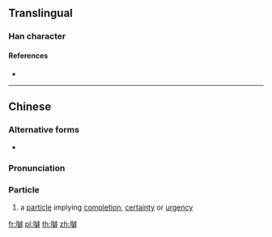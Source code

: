 ==Translingual==

===Han character===
{{Han char|rn=30|rad=口|as=17|sn=20|four=|canj=ROUD|ids=⿰口罅}}

====References====
* {{Han ref|kx=0214.151|hdz=10704.030|uh=56B9|ud=22201}}

----

==Chinese==
{{zh-forms}}

===Alternative forms===
* {{zh-l|𡅈}}

===Pronunciation===
{{zh-pron
|c=laa3
|cat=part
}}

===Particle===
{{zh-particle}}

# {{context|Cantonese|lang=zh}} a [[particle]] implying [[completion]], [[certainty]] or [[urgency]]

[[fr:嚹]]
[[pl:嚹]]
[[th:嚹]]
[[zh:嚹]]